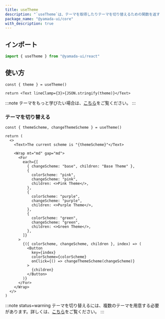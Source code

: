 ```yaml
---
title: useTheme
description: "`useTheme`は、テーマを取得したりテーマを切り替えるための関数を返すカスタムフックです。"
package_name: "@yamada-ui/core"
with_description: true
---
```


## インポート

```ts
import { useTheme } from "@yamada-ui/react"
```

## 使い方

```tsx functional=true
const { theme } = useTheme()

return <Text lineClamp={3}>{JSON.stringify(theme)}</Text>
```

:::note
テーマをもっと学びたい場合は、[こちら](/styled-system/theming)をご覧ください。
:::

### テーマを切り替える

```tsx functional=true
const { themeScheme, changeThemeScheme } = useTheme()

return (
  <>
    <Text>The current scheme is "{themeScheme}"</Text>

    <Wrap mt="md" gap="md">
      <For
        each={[
          { changeScheme: "base", children: "Base Theme" },
          {
            colorScheme: "pink",
            changeScheme: "pink",
            children: <>Pink Theme</>,
          },
          {
            colorScheme: "purple",
            changeScheme: "purple",
            children: <>Purple Theme</>,
          },
          {
            colorScheme: "green",
            changeScheme: "green",
            children: <>Green Theme</>,
          },
        ]}
      >
        {({ colorScheme, changeScheme, children }, index) => (
          <Button
            key={index}
            colorScheme={colorScheme}
            onClick={() => changeThemeScheme(changeScheme)}
          >
            {children}
          </Button>
        )}
      </For>
    </Wrap>
  </>
)
```

:::note status=warning
テーマを切り替えるには、複数のテーマを用意する必要があります。詳しくは、[こちら](/styled-system/theming/switch-themes)をご覧ください。
:::
